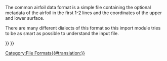 <languages/>

{{Docnav
|[[Draft_OCA/de|Open Cad format .OCA]]
|
|[[Draft_Workbench/de|Draft]]
|IconL=
|IconR=
|IconC=Workbench_Draft.svg
}}

The common airfoil data format is a simple file containing the optional metadata of the airfoil in the first 1-2 lines and the coordinates of the upper and lower surface.

There are many different dialects of this format so this import module tries to be as smart as possible to understand the input file.


{{Docnav
|[[Draft_OCA/de|Open Cad format .OCA]]
|
|[[Draft_Workbench/de|Draft]]
|IconL=
|IconR=
|IconC=Workbench_Draft.svg
}}

{{Draft Tools navi{{#translation:}}}}
{{Userdocnavi{{#translation:}}}}
[[Category:File Formats{{#translation:}}]]